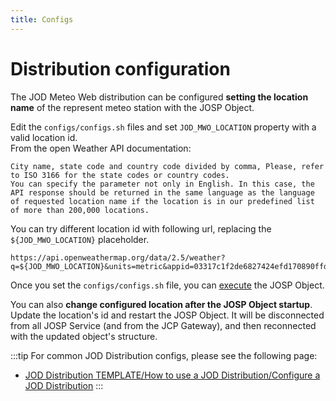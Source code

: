 ```yaml
---
title: Configs
---
```

# Distribution configuration

The JOD Meteo Web distribution can be configured **setting the location name** of the represent meteo station with the JOSP Object.

Edit the ```configs/configs.sh``` files and set ```JOD_MWO_LOCATION``` property with a valid location id.<br/>
From the open Weather API documentation:

    City name, state code and country code divided by comma, Please, refer to ISO 3166 for the state codes or country codes.
    You can specify the parameter not only in English. In this case, the API response should be returned in the same language as the language of requested location name if the location is in our predefined list of more than 200,000 locations.

You can try different location id with following url, replacing the ```${JOD_MWO_LOCATION}``` placeholder.

```
https://api.openweathermap.org/data/2.5/weather?q=${JOD_MWO_LOCATION}&units=metric&appid=03317c1f2de6827424efd170890ffd3c
```

Once you set the ```configs/configs.sh``` file, you can [execute](usage) the JOSP Object.

You can also **change configured location after the JOSP Object startup**.
Update the location's id and restart the JOSP Object.
It will be disconnected from all JOSP Service (and from the JCP Gateway), and then reconnected with the updated object's structure.

:::tip
For common JOD Distribution configs, please see the following page:

* [JOD Distribution TEMPLATE/How to use a JOD Distribution/Configure a JOD Distribution](/references/tools/jod_dist_template/how_to_use_a_jod_distribution/configure_a_jod_distribution)
:::